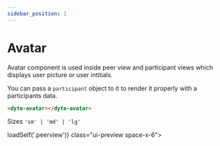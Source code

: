 ```yaml
---
sidebar_position: 1
---
```


# Avatar

Avatar component is used inside peer view and participant views which displays user picture or user intitials.

You can pass a `participant` object to it to render it properly with a participants data.

```html
<dyte-avatar></dyte-avatar>
```


Sizes `'sm' | 'md' | 'lg'`

<div ref={() => loadSelf('.peerview')} class="ui-preview space-x-6">
    <dyte-avatar class="peerview" size="sm" />
    <dyte-avatar class="peerview" size="md" />
    <dyte-avatar class="peerview" size="lg" />
</div>
